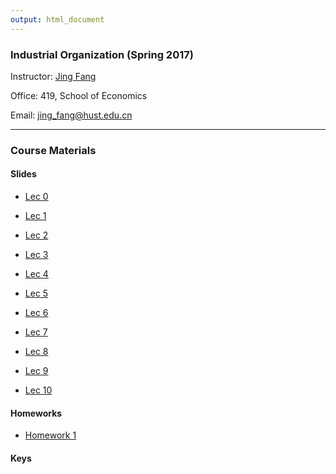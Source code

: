 ```yaml
---
output: html_document
---
```


### Industrial Organization (Spring 2017)

Instructor: [Jing Fang](http://bayeswhu.github.io)

Office: 419, School of Economics

Email: [jing_fang@hust.edu.cn](jing_fang@hust.edu.cn)

-----

### Course Materials

#### Slides

- [Lec 0](io/Lec0.html)

- [Lec 1](io/Lec1.html)

- [Lec 2](io/Lec2.html)

- [Lec 3](io/Lec3.html)

- [Lec 4](io/Lec4.html)

- [Lec 5](io/Lec5.html)

- [Lec 6](io/Lec6.html)

- [Lec 7](io/Lec7.html)

- [Lec 8](io/Lec8.html)

- [Lec 9](io/Lec9.html)

- [Lec 10](io/Lec10.html)  

<!-- - [Lec 11](io/Lec11.html) -->

#### Homeworks

- [Homework 1](io/Homework.pdf)

#### Keys

<!-- - [Key 1](io/Homework_key.pdf) -->